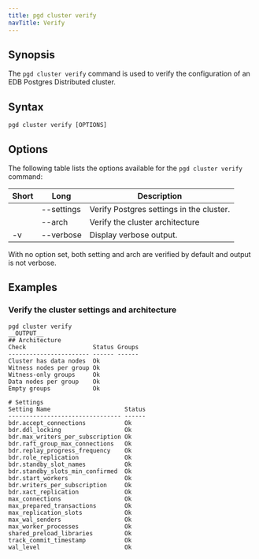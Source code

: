 ```yaml
---
title: pgd cluster verify
navTitle: Verify
---
```


## Synopsis

The `pgd cluster verify` command is used to verify the configuration of an EDB Postgres Distributed cluster.

## Syntax

```plaintext
pgd cluster verify [OPTIONS]
```

## Options

The following table lists the options available for the `pgd cluster verify` command:

| Short | Long       | Description                              |
|-------|------------|------------------------------------------|
|       | --settings | Verify Postgres settings in the cluster. |
|       | --arch     | Verify the cluster architecture          |
| -v    | --verbose  | Display verbose output.                  |

With no option set, both setting and arch are verified by default and output is not verbose.

## Examples

### Verify the cluster settings and architecture

```shell
pgd cluster verify
__OUTPUT__
## Architecture
Check                   Status Groups
----------------------- ------ ------
Cluster has data nodes  Ok           
Witness nodes per group Ok           
Witness-only groups     Ok           
Data nodes per group    Ok           
Empty groups            Ok           

# Settings
Setting Name                     Status
-------------------------------- ------
bdr.accept_connections           Ok    
bdr.ddl_locking                  Ok    
bdr.max_writers_per_subscription Ok    
bdr.raft_group_max_connections   Ok    
bdr.replay_progress_frequency    Ok    
bdr.role_replication             Ok    
bdr.standby_slot_names           Ok    
bdr.standby_slots_min_confirmed  Ok    
bdr.start_workers                Ok    
bdr.writers_per_subscription     Ok    
bdr.xact_replication             Ok    
max_connections                  Ok    
max_prepared_transactions        Ok    
max_replication_slots            Ok    
max_wal_senders                  Ok    
max_worker_processes             Ok    
shared_preload_libraries         Ok    
track_commit_timestamp           Ok    
wal_level                        Ok  
```
